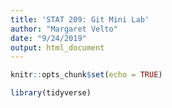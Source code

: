 ```yaml
---
title: 'STAT 209: Git Mini Lab'
author: "Margaret Velto"
date: "9/24/2019"
output: html_document
---
```


```r
knitr::opts_chunk$set(echo = TRUE)
```

```r
library(tidyverse)
```

